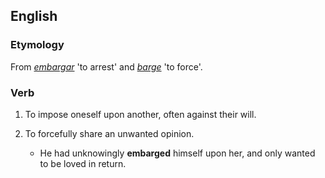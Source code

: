 ==English==
{{rfv}}
===Etymology===
From {{S.}} ''[[embargar]]'' 'to arrest' and {{E.}} ''[[barge]]'' 'to force'.

===Verb===
{{en-verb|embarges|embarging|embarged|embarged}}

# {{transitive}} To impose oneself upon another, often against their will.
# {{transitive}} To forcefully share an unwanted opinion.
#*He had unknowingly '''embarged''' himself upon her, and only wanted to be loved in return.